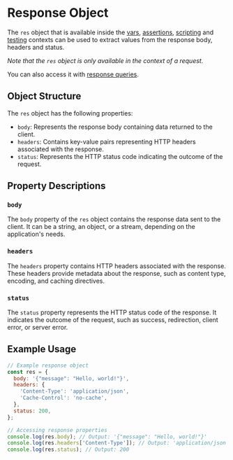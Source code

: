 # Response Object

The `res` object that is available inside the [vars](./vars), [assertions](/testing/assertions), [scripting](./introduction) and [testing](/testing/introduction)
contexts can be used to extract values from the response body, headers and status.

*Note that the `res` object is only available in the context of a request.*

You can also access it with [response queries](./response-queries).

## Object Structure

The `res` object has the following properties:

- `body`: Represents the response body containing data returned to the client.
- `headers`: Contains key-value pairs representing HTTP headers associated with the response.
- `status`: Represents the HTTP status code indicating the outcome of the request.

## Property Descriptions

### `body`

The `body` property of the `res` object contains the response data sent to the client. It can be a string, an object, or a stream, depending on the application's needs.

### `headers`

The `headers` property contains HTTP headers associated with the response. These headers provide metadata about the response, such as content type, encoding, and caching directives.

### `status`

The `status` property represents the HTTP status code of the response. It indicates the outcome of the request, such as success, redirection, client error, or server error.

## Example Usage

```javascript
// Example response object
const res = {
  body: '{"message": "Hello, world!"}',
  headers: {
    'Content-Type': 'application/json',
    'Cache-Control': 'no-cache',
  },
  status: 200,
};

// Accessing response properties
console.log(res.body); // Output: '{"message": "Hello, world!"}'
console.log(res.headers['Content-Type']); // Output: 'application/json'
console.log(res.status); // Output: 200
```







